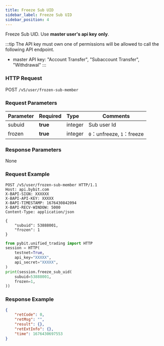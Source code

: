 ```yaml
---
title: Freeze Sub UID
sidebar_label: Freeze Sub UID
sidebar_position: 4
---
```

Freeze Sub UID. Use **master user's api key** **only**.

:::tip
The API key must own one of permissions will be allowed to call the following API endpoint.
* master API key: "Account Transfer", "Subaccount Transfer", "Withdrawal"
:::

### HTTP Request
POST `/v5/user/frozen-sub-member`

### Request Parameters
| Parameter | Required | Type | Comments|
|:----- |:-------|:-----|------ |
|subuid |<b>true</b> |integer |Sub user Id |
|frozen |<b>true</b> |integer |`0`：unfreeze, `1`：freeze |

### Response Parameters
None

### Request Example

<Tabs groupId="programming-languages">
<TabItem value="http" label="HTTP">

```http
POST /v5/user/frozen-sub-member HTTP/1.1
Host: api.bybit.com
X-BAPI-SIGN: XXXXXX
X-BAPI-API-KEY: XXXXX
X-BAPI-TIMESTAMP: 1676430842094
X-BAPI-RECV-WINDOW: 5000
Content-Type: application/json

{
    "subuid": 53888001,
    "frozen": 1
}
```

</TabItem>
<TabItem value="python" label="Python">

```python
from pybit.unified_trading import HTTP
session = HTTP(
    testnet=True,
    api_key="XXXXX",
    api_secret="XXXXX",
)
print(session.freeze_sub_uid(
    subuid=53888001,
    frozen=1,
))
```

</TabItem>
</Tabs>

### Response Example

```json
{
    "retCode": 0,
    "retMsg": "",
    "result": {},
    "retExtInfo": {},
    "time": 1676430697553
}
```
